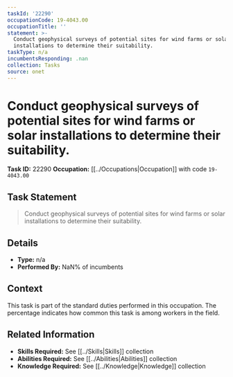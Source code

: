 ```yaml
---
taskId: '22290'
occupationCode: 19-4043.00
occupationTitle: ''
statement: >-
  Conduct geophysical surveys of potential sites for wind farms or solar
  installations to determine their suitability.
taskType: n/a
incumbentsResponding: .nan
collection: Tasks
source: onet
---
```

# Conduct geophysical surveys of potential sites for wind farms or solar installations to determine their suitability.

**Task ID:** 22290
**Occupation:** [[../Occupations|Occupation]] with code `19-4043.00`

## Task Statement

> Conduct geophysical surveys of potential sites for wind farms or solar installations to determine their suitability.

## Details

- **Type:** n/a
- **Performed By:** NaN% of incumbents

## Context

This task is part of the standard duties performed in this occupation. The percentage indicates how common this task is among workers in the field.

## Related Information

- **Skills Required:** See [[../Skills|Skills]] collection
- **Abilities Required:** See [[../Abilities|Abilities]] collection
- **Knowledge Required:** See [[../Knowledge|Knowledge]] collection

